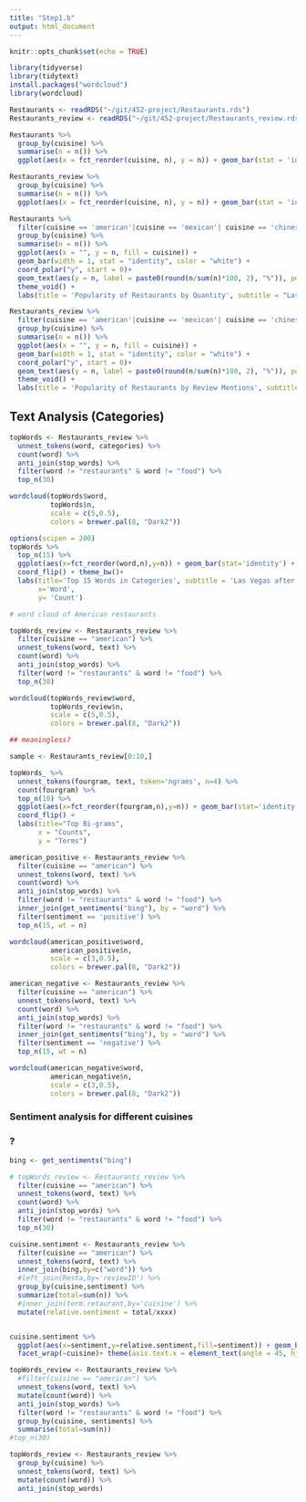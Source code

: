 ```yaml
---
title: "Step1.b"
output: html_document
---
```


```r
knitr::opts_chunk$set(echo = TRUE)
```

```r
library(tidyverse)
library(tidytext)
install.packages("wordcloud")
library(wordcloud)
```

```r
Restaurants <- readRDS("~/git/452-project/Restaurants.rds")
Restaurants_review <- readRDS("~/git/452-project/Restaurants_review.rds")
```

```r
Restaurants %>%
  group_by(cuisine) %>%
  summarise(n = n()) %>%
  ggplot(aes(x = fct_reorder(cuisine, n), y = n)) + geom_bar(stat = 'identity') + coord_flip() + labs(x = 'number of restaurants', y = 'count', title = 'Popularity of Restaurants by Quantity', subtitle = "Las Vegas after 2015")
```

```r
Restaurants_review %>%
  group_by(cuisine) %>%
  summarise(n = n()) %>%
  ggplot(aes(x = fct_reorder(cuisine, n), y = n)) + geom_bar(stat = 'identity') + coord_flip() + labs(x = 'number of reviews', y = 'count', title = 'Popularity of Restaurants by Review Mentions', subtitle = "Las Vegas after 2015")
```

```r
Restaurants %>%
  filter(cuisine == 'american'|cuisine == 'mexican'| cuisine == 'chinese' | cuisine == 'japanese' | cuisine == 'italian') %>%
  group_by(cuisine) %>%
  summarise(n = n()) %>%
  ggplot(aes(x = "", y = n, fill = cuisine)) +
  geom_bar(width = 1, stat = "identity", color = "white") +
  coord_polar("y", start = 0)+
  geom_text(aes(y = n, label = paste0(round(n/sum(n)*100, 2), "%")), position = position_stack(vjust = 0.4), color = "white")+
  theme_void() +
  labs(title = 'Popularity of Restaurants by Quantity', subtitle = "Las Vegas after 2015")
```


```r
Restaurants_review %>%
  filter(cuisine == 'american'|cuisine == 'mexican'| cuisine == 'chinese' | cuisine == 'japanese' | cuisine == 'italian') %>%
  group_by(cuisine) %>%
  summarise(n = n()) %>%
  ggplot(aes(x = "", y = n, fill = cuisine)) +
  geom_bar(width = 1, stat = "identity", color = "white") +
  coord_polar("y", start = 0)+
  geom_text(aes(y = n, label = paste0(round(n/sum(n)*100, 2), "%")), position = position_stack(vjust = 0.5), color = "white")+
  theme_void() +
  labs(title = 'Popularity of Restaurants by Review Mentions', subtitle = "Las Vegas after 2015")
```

## Text Analysis (Categories)

```r
topWords <- Restaurants_review %>%
  unnest_tokens(word, categories) %>%
  count(word) %>%
  anti_join(stop_words) %>%
  filter(word != "restaurants" & word != "food") %>%
  top_n(30)

wordcloud(topWords$word,
          topWords$n,
          scale = c(5,0.5),
          colors = brewer.pal(8, "Dark2"))
```

```r
options(scipen = 200)
topWords %>%
  top_n(15) %>%
  ggplot(aes(x=fct_reorder(word,n),y=n)) + geom_bar(stat='identity') + 
  coord_flip() + theme_bw()+
  labs(title='Top 15 Words in Categories', subtitle = 'Las Vegas after 2015',
       x='Word',
       y= 'Count')
```

```r
# word cloud of American restaurants

topWords_review <- Restaurants_review %>%
  filter(cuisine == "american") %>%
  unnest_tokens(word, text) %>%
  count(word) %>%
  anti_join(stop_words) %>%
  filter(word != "restaurants" & word != "food") %>%
  top_n(30)

wordcloud(topWords_review$word,
          topWords_review$n,
          scale = c(5,0.5),
          colors = brewer.pal(8, "Dark2"))
```








```r
## meaningless?

sample <- Restaurants_review[0:10,]

topWords_ %>%
  unnest_tokens(fourgram, text, token='ngrams', n=4) %>%
  count(fourgram) %>%
  top_n(10) %>%
  ggplot(aes(x=fct_reorder(fourgram,n),y=n)) + geom_bar(stat='identity') + 
  coord_flip() +
  labs(title="Top Bi-grams",
       x = "Counts",
       y = "Terms")  
```

```r
american_positive <- Restaurants_review %>%
  filter(cuisine == "american") %>%
  unnest_tokens(word, text) %>%
  count(word) %>%
  anti_join(stop_words) %>%
  filter(word != "restaurants" & word != "food") %>%
  inner_join(get_sentiments("bing"), by = "word") %>%
  filter(sentiment == 'positive') %>%
  top_n(15, wt = n) 

wordcloud(american_positive$word,
          american_positive$n,
          scale = c(3,0.5),
          colors = brewer.pal(8, "Dark2"))

american_negative <- Restaurants_review %>%
  filter(cuisine == "american") %>%
  unnest_tokens(word, text) %>%
  count(word) %>%
  anti_join(stop_words) %>%
  filter(word != "restaurants" & word != "food") %>%
  inner_join(get_sentiments("bing"), by = "word") %>%
  filter(sentiment == 'negative') %>%
  top_n(15, wt = n)

wordcloud(american_negative$word,
          american_negative$n,
          scale = c(3,0.5),
          colors = brewer.pal(8, "Dark2"))
```



### Sentiment analysis for different cuisines
### ?

```r

bing <- get_sentiments("bing") 

# topWords_review <- Restaurants_review %>%
  filter(cuisine == "american") %>%
  unnest_tokens(word, text) %>%
  count(word) %>%
  anti_join(stop_words) %>%
  filter(word != "restaurants" & word != "food") %>%
  top_n(30)

cuisine.sentiment <- Restaurants_review %>%
  filter(cuisine == "american") %>%
  unnest_tokens(word, text) %>%
  inner_join(bing,by=c("word")) %>%
  #left_join(Resta,by='reviewID') %>%
  group_by(cuisine,sentiment) %>%
  summarize(total=sum(n)) %>%
  #inner_join(term.retaurant,by='cuisine') %>%
  mutate(relative.sentiment = total/xxxx)


cuisine.sentiment %>%
  ggplot(aes(x=sentiment,y=relative.sentiment,fill=sentiment)) + geom_bar(stat='identity') + 
  facet_wrap(~cuisine)+ theme(axis.text.x = element_text(angle = 45, hjust = 1))
```

```r
topWords_review <- Restaurants_review %>%
  #filter(cuisine == "american") %>%
  unnest_tokens(word, text) %>%
  mutate(count(word)) %>%
  anti_join(stop_words) %>%
  filter(word != "restaurants" & word != "food") %>%
  group_by(cuisine, sentiments) %>%
  summarise(total=sum(n)) 
#top_n(30)
```

```r
topWords_review <- Restaurants_review %>%
  group_by(cuisine) %>%
  unnest_tokens(word, text) %>%
  mutate(count(word)) %>%
  anti_join(stop_words)
```

